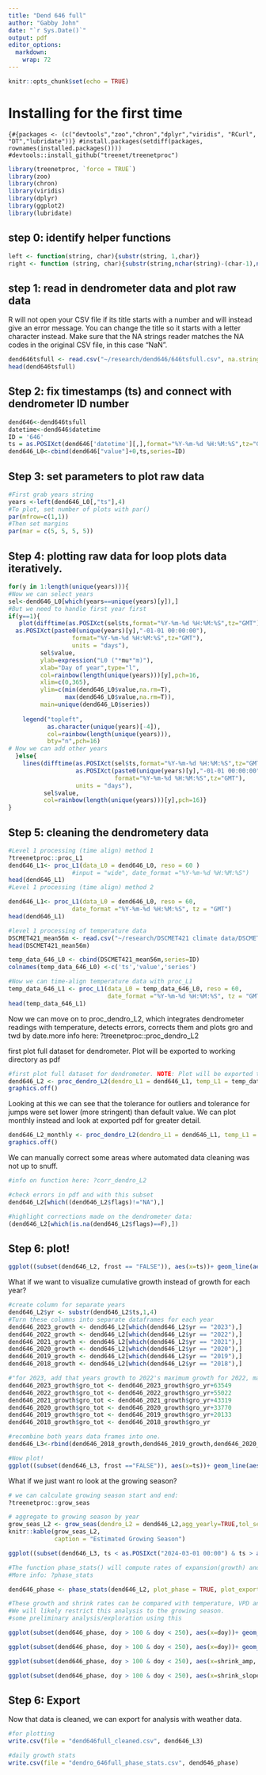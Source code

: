 ```yaml
---
title: "Dend 646 full"
author: "Gabby John"
date: "`r Sys.Date()`"
output: pdf
editor_options: 
  markdown: 
    wrap: 72
---
```


```r
knitr::opts_chunk$set(echo = TRUE)
```

# Installing for the first time

`{#{packages <- (c("devtools","zoo","chron","dplyr","viridis", "RCurl", "DT","lubridate"))} #install.packages(setdiff(packages, rownames(installed.packages()))) #devtools::install_github("treenet/treenetproc")`

```r
library(treenetproc, `force = TRUE`)
library(zoo)
library(chron)
library(viridis)
library(dplyr)
library(ggplot2)
library(lubridate)
```

## step 0: identify helper functions

```r
left <- function(string, char){substr(string, 1,char)} 
right <- function (string, char){substr(string,nchar(string)-(char-1),nchar(string))}
```

## step 1: read in dendrometer data and plot raw data
R will not open your CSV file if its title starts with a number and will instead give an error message. You can change the title so it starts with a letter character instead. 
Make sure that the NA strings reader matches the NA codes in the original CSV file, in this case "NaN". 

```r
dend646tsfull <- read.csv("~/research/dend646/646tsfull.csv", na.strings="NaN", stringsAsFactors=TRUE)
head(dend646tsfull)
```

## Step 2: fix timestamps (ts) and connect with dendrometer ID number

```r
dend646<-dend646tsfull
datetime<-dend646$datetime
ID = '646'
ts = as.POSIXct(dend646['datetime'][,],format="%Y-%m-%d %H:%M:%S",tz="GMT") 
dend646_L0<-cbind(dend646["value"]+0,ts,series=ID)
```

## Step 3: set parameters to plot raw data

```r
#First grab years string
years <-left(dend646_L0[,"ts"],4)
#To plot, set number of plots with par()
par(mfrow=c(1,1))
#Then set margins 
par(mar = c(5, 5, 5, 5))
```

## Step 4: plotting raw data for loop plots data iteratively.

```r
for(y in 1:length(unique(years))){
#Now we can select years
sel<-dend646_L0[which(years==unique(years)[y]),]
#But we need to handle first year first
if(y==1){
   plot(difftime(as.POSIXct(sel$ts,format="%Y-%m-%d %H:%M:%S",tz="GMT"),
  as.POSIXct(paste0(unique(years)[y],"-01-01 00:00:00"),
                  format="%Y-%m-%d %H:%M:%S",tz="GMT"),
                  units = "days"),
         sel$value,
         ylab=expression("L0 ("*mu*"m)"),
         xlab="Day of year",type="l",
         col=rainbow(length(unique(years)))[y],pch=16,
         xlim=c(0,365),
         ylim=c(min(dend646_L0$value,na.rm=T),
                max(dend646_L0$value,na.rm=T)),
         main=unique(dend646_L0$series))
    
    legend("topleft",
           as.character(unique(years)[-4]),
           col=rainbow(length(unique(years))),
           bty="n",pch=16)
# Now we can add other years
  }else{
    lines(difftime(as.POSIXct(sel$ts,format="%Y-%m-%d %H:%M:%S",tz="GMT"),
                   as.POSIXct(paste0(unique(years)[y],"-01-01 00:00:00"),
                              format="%Y-%m-%d %H:%M:%S",tz="GMT"),
                   units = "days"),
          sel$value,
          col=rainbow(length(unique(years)))[y],pch=16)}
}
```

## Step 5: cleaning the dendrometery data

```r
#Level 1 processing (time align) method 1
?treenetproc::proc_L1 
dend646_L1<- proc_L1(data_L0 = dend646_L0, reso = 60 ) 
                  #input = "wide", date_format ="%Y-%m-%d %H:%M:%S") 
head(dend646_L1)
#Level 1 processing (time align) method 2

dend646_L1<- proc_L1(data_L0 = dend646_L0, reso = 60,
                  date_format ="%Y-%m-%d %H:%M:%S", tz = "GMT")
head(dend646_L1)

#level 1 processing of temperature data
DSCMET421_mean56m <- read.csv("~/research/DSCMET421 climate data/DSCMET421_mean56m.csv", na.strings="NaN", stringsAsFactors=TRUE)
head(DSCMET421_mean56m)

temp_data_646_L0 <- cbind(DSCMET421_mean56m,series=ID)
colnames(temp_data_646_L0) <-c('ts','value','series')

#Now we can time-align temperature data with proc_L1
temp_data_646_L1 <- proc_L1(data_L0 = temp_data_646_L0, reso = 60, 
                            date_format ="%Y-%m-%d %H:%M:%S", tz = "GMT") 
head(temp_data_646_L1)
```

Now we can move on to proc_dendro_L2, which integrates dendrometer readings with temperature, detects errors, corrects them and plots gro and twd by date.more info here: ?treenetproc::proc_dendro_L2

first plot full dataset for dendrometer. Plot will be exported to working directory as pdf

```r
#first plot full dataset for dendrometer. NOTE: Plot will be exported to working directory as pdf
dend646_L2 <- proc_dendro_L2(dendro_L1 = dend646_L1, temp_L1 = temp_data_646_L1, tol_out = 2, tol_jump = 3, plot = TRUE, frost_thr = 1, plot_period = "full", plot_export = TRUE, interpol = 3.5*60, frag_len = NULL, plot_name = "dend646summer_full", tz="GMT") 
graphics.off()
```

Looking at this we can see that the tolerance for outliers and tolerance for jumps were set lower (more stringent) than default value. We can plot monthly instead and look at exported pdf for greater detail.

```r
dend646_L2_monthly <- proc_dendro_L2(dendro_L1 = dend646_L1, temp_L1 = temp_data_646_L1, tol_out = 2, tol_jump = 3, frost_thr = 1, plot = TRUE, interpol = 3.5*60, plot_period = "monthly", plot_export = TRUE, plot_name = "dend646summer_monthly", tz="GMT") 
graphics.off()
```

We can manually correct some areas where automated data cleaning was not up to snuff.

```r
#info on function here: ?corr_dendro_L2

#check errors in pdf and with this subset 
dend646_L2[which((dend646_L2$flags)!="NA"),]

#highlight corrections made on the dendrometer data:
(dend646_L2[which(is.na(dend646_L2$flags)==F),])
```

## Step 6: plot!

```r
ggplot((subset(dend646_L2, frost == "FALSE")), aes(x=ts))+ geom_line(aes(y=value), color = "grey70")+ geom_line(aes(y=gro_yr), color = "seagreen")+ geom_line(aes(y=twd), color = "red")
```

What if we want to visualize cumulative growth instead of growth for each year?

```r
#create column for separate years 
dend646_L2$yr <- substr(dend646_L2$ts,1,4)
#Turn these columns into separate dataframes for each year
dend646_2023_growth <- dend646_L2[which(dend646_L2$yr == "2023"),] 
dend646_2022_growth <- dend646_L2[which(dend646_L2$yr == "2022"),]
dend646_2021_growth <- dend646_L2[which(dend646_L2$yr == "2021"),]
dend646_2020_growth <- dend646_L2[which(dend646_L2$yr == "2020"),]
dend646_2019_growth <- dend646_L2[which(dend646_L2$yr == "2019"),]
dend646_2018_growth <- dend646_L2[which(dend646_L2$yr == "2018"),]

#"for 2023, add that years growth to 2022's maximum growth for 2022, make a copy of gro_yr". I do this by going to Dec. 31 of the previous year in the L2 dataframe and finding the "max" value in the corresponding column. 
dend646_2023_growth$gro_tot <- dend646_2023_growth$gro_yr+63549
dend646_2022_growth$gro_tot <- dend646_2022_growth$gro_yr+55022
dend646_2021_growth$gro_tot <- dend646_2021_growth$gro_yr+43319
dend646_2020_growth$gro_tot <- dend646_2020_growth$gro_yr+33770
dend646_2019_growth$gro_tot <- dend646_2019_growth$gro_yr+20133
dend646_2018_growth$gro_tot <- dend646_2018_growth$gro_yr

#recombine both years data frames into one. 
dend646_L3<-rbind(dend646_2018_growth,dend646_2019_growth,dend646_2020_growth,dend646_2021_growth,dend646_2022_growth, dend646_2023_growth)

#Now plot!
ggplot((subset(dend646_L3, frost =="FALSE")), aes(x=ts))+ geom_line(aes(y=value), color = "grey70")+ geom_line(aes(y=gro_tot), color = "seagreen")+ geom_line(aes(y=twd), color = "red")
```

What if we just want ro look at the growing season?

```r
# we can calculate growing season start and end:
?treenetproc::grow_seas

# aggregate to growing season by year
grow_seas_L2 <- grow_seas(dendro_L2 = dend646_L2,agg_yearly=TRUE,tol_seas = 0.1)
knitr::kable(grow_seas_L2,
             caption = "Estimated Growing Season")
```


```r
ggplot((subset(dend646_L3, ts < as.POSIXct("2024-03-01 00:00") & ts > as.POSIXct("2023-03-01 00:00"))), aes(x=ts))+ geom_line(aes(y=value), color = "grey70")+ geom_line(aes(y=gro_tot), color = "seagreen")+ geom_line(aes(y=twd), color = "red")+xlab("Day of Year (2023)")+ggtitle("Cumulative Growing Season Growth ID 646")
```


```r
#The function phase_stats() will compute rates of expansion(growth) and shrinkage (twd) and aggregate these on a daily basis. 
#More info: ?phase_stats

dend646_phase <- phase_stats(dend646_L2, plot_phase = TRUE, plot_export = TRUE, agg_daily = TRUE, tz = 'GMT' )

#These growth and shrink rates can be compared with temperature, VPD and soil moisture.
#We will likely restrict this analysis to the growing season.
#some preliminary analysis/exploration using this

ggplot(subset(dend646_phase, doy > 100 & doy < 250), aes(x=doy))+ geom_point(aes(y = shrink_amp, colour = "Shrinkage" ))+ geom_point(aes(y = exp_amp, colour ="Expansion"))+ ylab("Amplitude")

ggplot(subset(dend646_phase, doy > 100 & doy < 250), aes(x=doy))+ geom_point(aes(y = shrink_slope, colour = "Shrinkage" ))+ geom_point(aes(y = exp_slope, colour ="Expansion"))+ ylab("Slope")

ggplot(subset(dend646_phase, doy > 100 & doy < 250), aes(x=shrink_amp, y = exp_amp))+ geom_point()+ ylab(" Expansion amplitude")+ xlab(" Shrinkage amplitude")

ggplot(subset(dend646_phase, doy > 100 & doy < 250), aes(x=shrink_slope, y = exp_slope))+ geom_point()+ ylab(" Expansion slope")+ xlab(" Shrinkage slope")
```

## Step 6: Export

Now that data is cleaned, we can export for analysis with weather data.

```r
#for plotting 
write.csv(file = "dend646full_cleaned.csv", dend646_L3)

#daily growth stats 
write.csv(file = "dendro_646full_phase_stats.csv", dend646_phase)
```

# 
